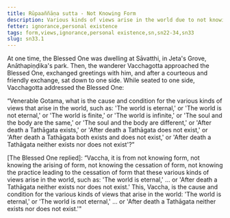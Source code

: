 ```yaml
---
title: Rūpaaññāṇa sutta - Not Knowing Form
description: Various kinds of views arise in the world due to not knowing form, the arising of form, the cessation of form, and the practice leading to the cessation of form.
fetter: ignorance,personal existence
tags: form,views,ignorance,personal existence,sn,sn22-34,sn33
slug: sn33.1
---
```


At one time, the Blessed One was dwelling at Sāvatthi, in Jeta's Grove, Anāthapiṇḍika's park. Then, the wanderer Vacchagotta approached the Blessed One, exchanged greetings with him, and after a courteous and friendly exchange, sat down to one side. While seated to one side, Vacchagotta addressed the Blessed One:

“Venerable Gotama, what is the cause and condition for the various kinds of views that arise in the world, such as: 'The world is eternal,' or 'The world is not eternal,' or 'The world is finite,' or 'The world is infinite,' or 'The soul and the body are the same,' or 'The soul and the body are different,' or 'After death a Tathāgata exists,' or 'After death a Tathāgata does not exist,' or 'After death a Tathāgata both exists and does not exist,' or 'After death a Tathāgata neither exists nor does not exist'?”

[The Blessed One replied]: “Vaccha, it is from not knowing form, not knowing the arising of form, not knowing the cessation of form, not knowing the practice leading to the cessation of form that these various kinds of views arise in the world, such as: 'The world is eternal,' ... or 'After death a Tathāgata neither exists nor does not exist.' This, Vaccha, is the cause and condition for the various kinds of views that arise in the world: 'The world is eternal,' or 'The world is not eternal,' ... or 'After death a Tathāgata neither exists nor does not exist.'"